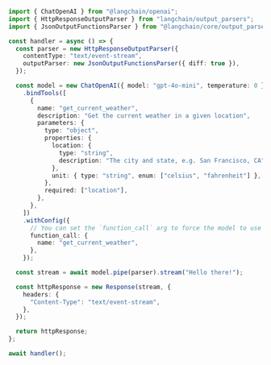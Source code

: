 ```typescript
import { ChatOpenAI } from "@langchain/openai";
import { HttpResponseOutputParser } from "langchain/output_parsers";
import { JsonOutputFunctionsParser } from "@langchain/core/output_parsers/openai_functions";

const handler = async () => {
  const parser = new HttpResponseOutputParser({
    contentType: "text/event-stream",
    outputParser: new JsonOutputFunctionsParser({ diff: true }),
  });

  const model = new ChatOpenAI({ model: "gpt-4o-mini", temperature: 0 })
    .bindTools([
      {
        name: "get_current_weather",
        description: "Get the current weather in a given location",
        parameters: {
          type: "object",
          properties: {
            location: {
              type: "string",
              description: "The city and state, e.g. San Francisco, CA",
            },
            unit: { type: "string", enum: ["celsius", "fahrenheit"] },
          },
          required: ["location"],
        },
      },
    ])
    .withConfig({
      // You can set the `function_call` arg to force the model to use a function
      function_call: {
        name: "get_current_weather",
      },
    });

  const stream = await model.pipe(parser).stream("Hello there!");

  const httpResponse = new Response(stream, {
    headers: {
      "Content-Type": "text/event-stream",
    },
  });

  return httpResponse;
};

await handler();
```
